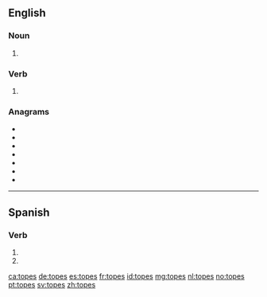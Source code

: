 ==English==

===Noun===
{{head|en|noun plural form}}

# {{plural of|tope|lang=en}}

===Verb===
{{head|en|verb form}}

# {{en-third-person singular of|tope}}

===Anagrams===
* {{l|en|estop}}
* {{l|en|ETOPS}}
* {{l|en|pesto}}
* {{l|en|poets}}
* {{l|en|poset}}
* {{l|en|stoep}}
* {{l|en|stope}}

----

==Spanish==

===Verb===
{{es-verb-form}}

# {{es-verb form of|ending=ar|mood=imperative|sense=negative|pers=2|formal=no|number=singular|topar}}
# {{es-verb form of|ending=ar|mood=subjunctive|tense=present|pers=2|formal=no|number=singular|topar}}

[[ca:topes]]
[[de:topes]]
[[es:topes]]
[[fr:topes]]
[[id:topes]]
[[mg:topes]]
[[nl:topes]]
[[no:topes]]
[[pt:topes]]
[[sv:topes]]
[[zh:topes]]